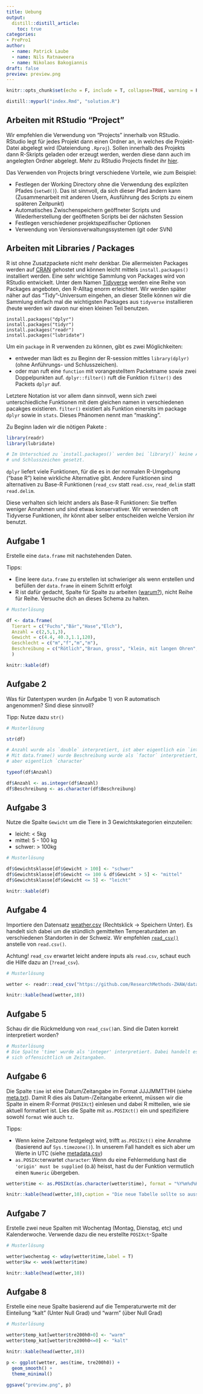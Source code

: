 ```yaml
---
title: Uebung
output: 
  distill::distill_article:
    toc: true
categories:
- PrePro1
author:
  - name: Patrick Laube
  - name: Nils Ratnaweera
  - name: Nikolaos Bakogiannis
draft: false
preview: preview.png
---
```



```r
knitr::opts_chunk$set(echo = F, include = T, collapse=TRUE, warning = F)

distill::mypurl("index.Rmd", "solution.R")
```


## Arbeiten mit RStudio "Project"

Wir empfehlen die Verwendung von "Projects" innerhalb von RStudio. RStudio legt für jedes Projekt dann einen Ordner an, in welches die Projekt-Datei abgelegt wird (Dateiendung `.Rproj`). Sollen innerhalb des Projekts dann R-Skripts geladen oder erzeugt werden, werden diese dann auch im angelegten Ordner abgelegt. Mehr zu RStudio Projects findet ihr  [hier](https://support.rstudio.com/hc/en-us/articles/200526207-Using-Projects).


Das Verwenden von Projects bringt verschiedene Vorteile, wie zum Beispiel:

- Festlegen der Working Directory ohne die Verwendung des expliziten Pfades (`setwd()`). Das ist sinnvoll, da sich dieser Pfad ändern kann (Zusammenarbeit mit anderen Usern, Ausführung des Scripts zu einem späteren Zeitpunkt) 
- Automatisches Zwischenspeichern geöffneter Scripts und Wiederherstellung der geöffneten Scripts bei der nächsten Session
- Festlegen verschiedener projektspezifischer Optionen
- Verwendung von Versionsverwaltungssystemen (git oder SVN)


## Arbeiten mit Libraries / Packages

R ist ohne Zusatzpackete nicht mehr denkbar. Die allermeisten Packages werden auf [CRAN](https://cran.r-project.org/) gehostet und können leicht mittels `install.packages()` installiert werden. Eine sehr wichtige Sammlung von Packages wird von RStudio entwickelt. Unter dem Namen [Tidyverse](https://www.tidyverse.org/) werden eine Reihe von Packages angeboten, den R-Alltag enorm erleichtert. Wir werden später näher auf das "Tidy"-Universum eingehen, an dieser Stelle können wir die Sammlung einfach mal die wichtigsten Packages aus `tidyverse` installieren (heute werden wir davon nur einen kleinen Teil benutzen.

```
install.packages("dplyr")
install.packages("tidyr")
install.packages("readr")
install.packages("lubridate")
```

Um ein `package` in R verwenden zu können, gibt es zwei Möglichkeiten: 

- entweder man lädt es zu Beginn der R-session mittles `library(dplyr)` (ohne Anführungs- und Schlusszeichen). 
- oder man ruft eine `function` mit vorangestelltem Packetname sowie zwei Doppelpunkten auf. `dplyr::filter()` ruft die Funktion `filter()` des Packets `dplyr` auf. 

Letztere Notation ist vor allem dann sinnvoll, wenn sich zwei unterschiedliche Funktionen mit dem gleichen namen in verschiedenen pacakges existieren. `filter()` existiert als Funktion einersits im package `dplyr` sowie in  `stats`. Dieses Phänomen nennt man "masking". 


Zu Beginn laden wir die nötigen Pakete :


```r
library(readr)
library(lubridate)

# Im Unterschied zu `install.packages()` werden bei `library()` keine Anführungs- 
# und Schlusszeichen gesetzt.
```

`dplyr` liefert viele Funktionen, für die es in der normalen R-Umgebung ("base R") keine wirkliche Alternative gibt. Andere Funktionen sind alternativen zu Base-R Funktionen (`read_csv` statt `read.csv`, `read_delim` statt `read.delim`. 

Diese verhalten sich leicht anders als Base-R Funktionen: Sie treffen weniger Annahmen und sind etwas konservativer. Wir verwenden oft Tidyverse Funktionen, ihr könnt aber selber entscheiden welche Version ihr benutzt.

## Aufgabe 1

Erstelle eine `data.frame` mit nachstehenden Daten.

Tipps:

- Eine leere `data.frame` zu erstellen ist schwieriger als wenn erstellen und befüllen der `data.frame` in einem Schritt erfolgt
- R ist dafür gedacht, Spalte für Spalte zu arbeiten ([warum?](http://www.noamross.net/blog/2014/4/16/vectorization-in-r--why.html)), nicht Reihe für Reihe. Versuche dich an dieses Schema zu halten.

```r

# Musterlösung

df <- data.frame(
  Tierart = c("Fuchs","Bär","Hase","Elch"),
  Anzahl = c(2,5,1,3),
  Gewicht = c(4.4, 40.3,1.1,120),
  Geschlecht = c("m","f","m","m"),
  Beschreibung = c("Rötlich","Braun, gross", "klein, mit langen Ohren","Lange Beine, Schaufelgeweih")
  )

```


```r
knitr::kable(df)
```



## Aufgabe 2

Was für Datentypen wurden (in Aufgabe 1) von R automatisch angenommen? Sind diese sinnvoll? 

Tipp: Nutze dazu `str()`

```r
# Musterlösung

str(df)

# Anzahl wurde als `double` interpretiert, ist aber eigentlich ein `integer`. 
# Mit data.frame() wurde Beschreibung wurde als `factor` interpretiert, ist 
# aber eigentlich `character`
```


```r
typeof(df$Anzahl)

df$Anzahl <- as.integer(df$Anzahl)
df$Beschreibung <- as.character(df$Beschreibung)
```


## Aufgabe 3


Nutze die Spalte `Gewicht` um die Tiere in 3 Gewichtskategorien einzuteilen: 

- leicht: < 5kg
- mittel: 5 - 100 kg
- schwer: > 100kg


```r
# Musterlösung

df$Gewichtsklasse[df$Gewicht > 100] <- "schwer"
df$Gewichtsklasse[df$Gewicht <= 100 & df$Gewicht > 5] <- "mittel"
df$Gewichtsklasse[df$Gewicht <= 5] <- "leicht"
```


```r
knitr::kable(df)
```




## Aufgabe 4

Importiere den Datensatz [weather.csv](https://github.com/ResearchMethods-ZHAW/datasets/raw/main/prepro/weather.csv) (Rechtsklick -> Speichern Unter). Es handelt sich dabei um die stündlich gemittelten Temperaturdaten an verschiedenen Standorten in der Schweiz. Wir empfehlen [`read_csv()`]( http://r4ds.had.co.nz/data-import.html) anstelle von `read.csv()`. 

Achtung! `read_csv` erwartet leicht andere inputs als `read.csv`, schaut euch die Hilfe dazu an (`?read_csv`).

```r
# Musterlösung

wetter <- readr::read_csv("https://github.com/ResearchMethods-ZHAW/datasets/raw/main/prepro/weather.csv")
```

```r
knitr::kable(head(wetter,10))
```


## Aufgabe 5

Schau dir die Rückmeldung von `read_csv()`an. Sind die Daten korrekt interpretiert worden?


```r
# Musterlösung
# Die Spalte 'time' wurde als 'integer' interpretiert. Dabei handelt es
# sich offensichtlich um Zeitangaben.
```



## Aufgabe 6

Die Spalte `time` ist eine Datum/Zeitangabe im Format JJJJMMTTHH (siehe [meta.txt](meta.txt)). Damit R dies als Datum-/Zeitangabe erkennt, müssen wir die Spalte in einem R-Format (`POSIXct`) einlesen und dabei R mitteilen, wie sie aktuell formatiert ist. Lies die Spalte mit `as.POSIXct()` ein und spezifiziere sowohl `format` wie auch `tz`. 

Tipps: 

- Wenn keine Zeitzone festgelegt wird, trifft `as.POSIXct()` eine Annahme (basierend auf `Sys.timezone()`). In unserem Fall handelt es sich aber um Werte in UTC (siehe [metadata.csv](https://github.com/ResearchMethods-ZHAW/datasets/raw/main/prepro/metadata.csv))
- `as.POSIXct`erwartet `character`: Wenn du eine Fehlermeldung hast die `'origin' must be supplied` (o.ä) heisst, hast du der Funktion vermutlich einen `Numeric` übergeben.

```r
wetter$time <- as.POSIXct(as.character(wetter$time), format = "%Y%m%d%H",tz = "UTC")
```


```r
knitr::kable(head(wetter,10),caption = "Die neue Tabelle sollte so aussehen")
```




## Aufgabe 7


Erstelle zwei neue Spalten mit Wochentag (Montag, Dienstag, etc) und Kalenderwoche. Verwende dazu die neu erstellte `POSIXct`-Spalte


```r
# Musterlösung

wetter$wochentag <- wday(wetter$time,label = T)
wetter$kw <- week(wetter$time)
```


```r
knitr::kable(head(wetter,10))
```


## Aufgabe 8


Erstelle eine neue Spalte basierend auf die Temperaturwerte mit der Einteilung "kalt" (Unter Null Grad) und "warm" (über Null Grad)

```r
# Musterlösung

wetter$temp_kat[wetter$tre200h0>0] <- "warm"
wetter$temp_kat[wetter$tre200h0<=0] <- "kalt"
```


```r
knitr::kable(head(wetter,10))
```

```r

p <- ggplot(wetter, aes(time, tre200h0)) +
  geom_smooth() +
  theme_minimal()

ggsave("preview.png", p)
```


